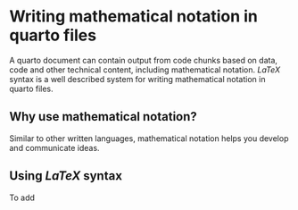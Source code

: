 # Writing mathematical notation in quarto files

A quarto document can contain output from code chunks based on data, code and other technical content, including mathematical notation. $LaTeX$ syntax is a well described system for writing mathematical notation in quarto files. 


## Why use mathematical notation?

Similar to other written languages, mathematical notation helps you develop and communicate ideas. 


## Using $LaTeX$ syntax

To add 








